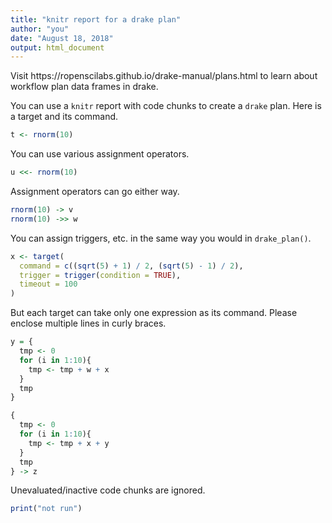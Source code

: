 ```yaml
---
title: "knitr report for a drake plan"
author: "you"
date: "August 18, 2018"
output: html_document
---
```


Visit https://ropenscilabs.github.io/drake-manual/plans.html to learn about workflow plan data frames in drake.

You can use a `knitr` report with code chunks to create a `drake` plan. Here is a target and its command.

```r
t <- rnorm(10)
```

You can use various assignment operators.

```r
u <<- rnorm(10)
```

Assignment operators can go either way.

```r
rnorm(10) -> v
rnorm(10) ->> w
```

You can assign triggers, etc. in the same way you would in `drake_plan()`.

```r
x <- target(
  command = c((sqrt(5) + 1) / 2, (sqrt(5) - 1) / 2),
  trigger = trigger(condition = TRUE),
  timeout = 100
)
```

But each target can take only one expression as its command. Please enclose multiple lines in curly braces.

```r
y = {
  tmp <- 0
  for (i in 1:10){
    tmp <- tmp + w + x
  }
  tmp
}

{
  tmp <- 0
  for (i in 1:10){
    tmp <- tmp + x + y
  }
  tmp
} -> z
```

Unevaluated/inactive code chunks are ignored.

```r
print("not run")
```
